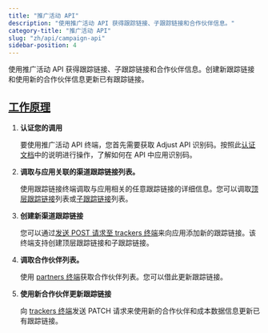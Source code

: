 ```yaml
---
title: "推广活动 API"
description: "使用推广活动 API 获得跟踪链接、子跟踪链接和合作伙伴信息。"
category-title: "推广活动 API"
slug: "zh/api/campaign-api"
sidebar-position: 4
---
```


使用推广活动 API 获得跟踪链接、子跟踪链接和合作伙伴信息。创建新跟踪链接和使用新的合作伙伴信息更新已有跟踪链接。

## [工作原理](how-it-works)

1. **认证您的调用**

   要使用推广活动 API 终端，您首先需要获取 Adjust API 识别码。按照此[认证文档](/zh/api/campaign-api/authentication)中的说明进行操作，了解如何在 API 中应用识别码。

2. **调取与应用关联的渠道跟踪链接列表。**

   使用跟踪链接终端调取与应用相关的任意跟踪链接的详细信息。您可以调取[顶层跟踪链接](/zh/api/campaign-api/get-trackers)列表或[子跟踪链接](/zh/api/campaign-api/get-subtrackers)列表。

3. **创建新渠道跟踪链接**

   您可以通过[发送 POST 请求至 trackers 终端](/zh/api/campaign-api/create-tracker)来向应用添加新的跟踪链接。该终端支持创建顶层跟踪链接和子跟踪链接。

4. **调取合作伙伴列表。**

   使用 [partners 终端](/zh/api/campaign-api/get-partners)获取合作伙伴列表。您可以借此更新跟踪链接。

5. **使用新合作伙伴更新跟踪链接**

   向 [trackers 终端](/zh/api/campaign-api/update-tracker)发送 PATCH 请求来使用新的合作伙伴和成本数据信息更新已有跟踪链接。
